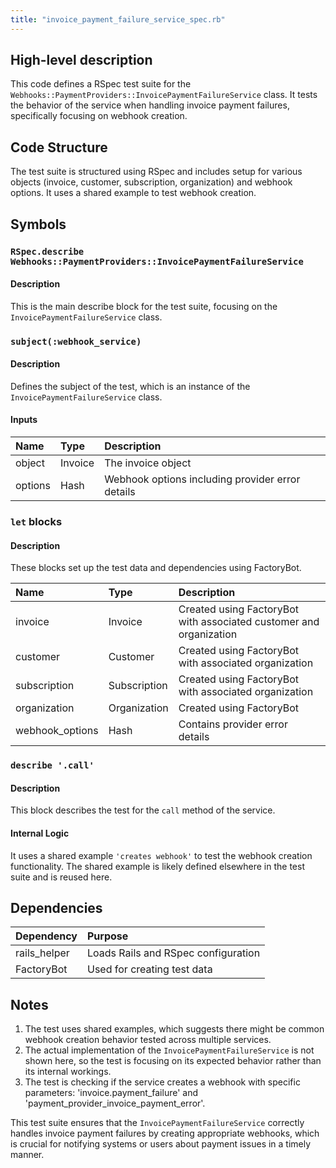 ```yaml
---
title: "invoice_payment_failure_service_spec.rb"
---
```


## High-level description
This code defines a RSpec test suite for the `Webhooks::PaymentProviders::InvoicePaymentFailureService` class. It tests the behavior of the service when handling invoice payment failures, specifically focusing on webhook creation.

## Code Structure
The test suite is structured using RSpec and includes setup for various objects (invoice, customer, subscription, organization) and webhook options. It uses a shared example to test webhook creation.

## Symbols

### `RSpec.describe Webhooks::PaymentProviders::InvoicePaymentFailureService`
#### Description
This is the main describe block for the test suite, focusing on the `InvoicePaymentFailureService` class.

### `subject(:webhook_service)`
#### Description
Defines the subject of the test, which is an instance of the `InvoicePaymentFailureService` class.

#### Inputs
| Name | Type | Description |
|:-----|:-----|:------------|
| object | Invoice | The invoice object |
| options | Hash | Webhook options including provider error details |

### `let` blocks
#### Description
These blocks set up the test data and dependencies using FactoryBot.

| Name | Type | Description |
|:-----|:-----|:------------|
| invoice | Invoice | Created using FactoryBot with associated customer and organization |
| customer | Customer | Created using FactoryBot with associated organization |
| subscription | Subscription | Created using FactoryBot with associated organization |
| organization | Organization | Created using FactoryBot |
| webhook_options | Hash | Contains provider error details |

### `describe '.call'`
#### Description
This block describes the test for the `call` method of the service.

#### Internal Logic
It uses a shared example `'creates webhook'` to test the webhook creation functionality. The shared example is likely defined elsewhere in the test suite and is reused here.

## Dependencies
| Dependency | Purpose |
|:-----------|:--------|
| rails_helper | Loads Rails and RSpec configuration |
| FactoryBot | Used for creating test data |

## Notes
1. The test uses shared examples, which suggests there might be common webhook creation behavior tested across multiple services.
2. The actual implementation of the `InvoicePaymentFailureService` is not shown here, so the test is focusing on its expected behavior rather than its internal workings.
3. The test is checking if the service creates a webhook with specific parameters: 'invoice.payment_failure' and 'payment_provider_invoice_payment_error'.

This test suite ensures that the `InvoicePaymentFailureService` correctly handles invoice payment failures by creating appropriate webhooks, which is crucial for notifying systems or users about payment issues in a timely manner.